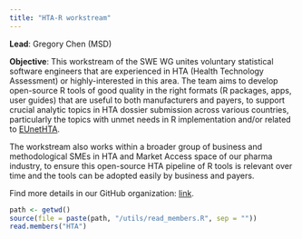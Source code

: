 ```yaml
---
title: "HTA-R workstream"
---
```


**Lead**: Gregory Chen (MSD)

**Objective**: 
This workstream of the SWE WG unites voluntary statistical software engineers that are experienced in HTA (Health Technology Assessment) or highly-interested in this area. 
The team aims to develop open-source R tools of good quality in the right formats (R packages, apps, user guides) that are useful to both manufacturers and payers, to support crucial analytic topics in HTA dossier submission across various countries, particularly the topics with unmet needs in R implementation and/or related to [EUnetHTA](https://www.eunethta.eu/).

The workstream also works within a broader group of business and methodological SMEs in HTA and Market Access space of our pharma industry, to ensure this open-source HTA pipeline of R tools is relevant over time and the tools can be adopted easily by business and payers.   

Find more details in our GitHub organization: [link](https://www.github.io/hta-pharma/).


```r
path <- getwd()
source(file = paste(path, "/utils/read_members.R", sep = ""))
read.members("HTA")
```
